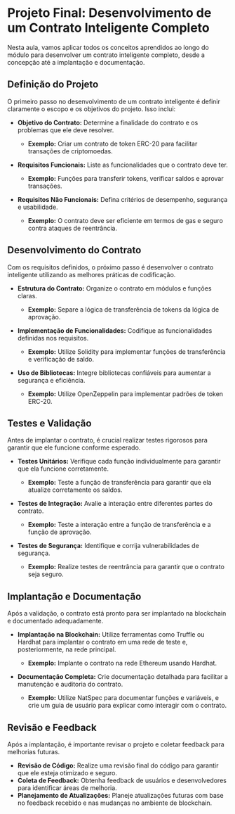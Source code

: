 # Projeto Final: Desenvolvimento de um Contrato Inteligente Completo

Nesta aula, vamos aplicar todos os conceitos aprendidos ao longo do módulo para desenvolver um contrato inteligente completo, desde a concepção até a implantação e documentação.

## Definição do Projeto

O primeiro passo no desenvolvimento de um contrato inteligente é definir claramente o escopo e os objetivos do projeto. Isso inclui:

- **Objetivo do Contrato:** Determine a finalidade do contrato e os problemas que ele deve resolver.

  - **Exemplo:** Criar um contrato de token ERC-20 para facilitar transações de criptomoedas.

- **Requisitos Funcionais:** Liste as funcionalidades que o contrato deve ter.

  - **Exemplo:** Funções para transferir tokens, verificar saldos e aprovar transações.

- **Requisitos Não Funcionais:** Defina critérios de desempenho, segurança e usabilidade.
  - **Exemplo:** O contrato deve ser eficiente em termos de gas e seguro contra ataques de reentrância.

## Desenvolvimento do Contrato

Com os requisitos definidos, o próximo passo é desenvolver o contrato inteligente utilizando as melhores práticas de codificação.

- **Estrutura do Contrato:** Organize o contrato em módulos e funções claras.

  - **Exemplo:** Separe a lógica de transferência de tokens da lógica de aprovação.

- **Implementação de Funcionalidades:** Codifique as funcionalidades definidas nos requisitos.

  - **Exemplo:** Utilize Solidity para implementar funções de transferência e verificação de saldo.

- **Uso de Bibliotecas:** Integre bibliotecas confiáveis para aumentar a segurança e eficiência.
  - **Exemplo:** Utilize OpenZeppelin para implementar padrões de token ERC-20.

## Testes e Validação

Antes de implantar o contrato, é crucial realizar testes rigorosos para garantir que ele funcione conforme esperado.

- **Testes Unitários:** Verifique cada função individualmente para garantir que ela funcione corretamente.

  - **Exemplo:** Teste a função de transferência para garantir que ela atualize corretamente os saldos.

- **Testes de Integração:** Avalie a interação entre diferentes partes do contrato.

  - **Exemplo:** Teste a interação entre a função de transferência e a função de aprovação.

- **Testes de Segurança:** Identifique e corrija vulnerabilidades de segurança.
  - **Exemplo:** Realize testes de reentrância para garantir que o contrato seja seguro.

## Implantação e Documentação

Após a validação, o contrato está pronto para ser implantado na blockchain e documentado adequadamente.

- **Implantação na Blockchain:** Utilize ferramentas como Truffle ou Hardhat para implantar o contrato em uma rede de teste e, posteriormente, na rede principal.

  - **Exemplo:** Implante o contrato na rede Ethereum usando Hardhat.

- **Documentação Completa:** Crie documentação detalhada para facilitar a manutenção e auditoria do contrato.
  - **Exemplo:** Utilize NatSpec para documentar funções e variáveis, e crie um guia de usuário para explicar como interagir com o contrato.

## Revisão e Feedback

Após a implantação, é importante revisar o projeto e coletar feedback para melhorias futuras.

- **Revisão de Código:** Realize uma revisão final do código para garantir que ele esteja otimizado e seguro.
- **Coleta de Feedback:** Obtenha feedback de usuários e desenvolvedores para identificar áreas de melhoria.
- **Planejamento de Atualizações:** Planeje atualizações futuras com base no feedback recebido e nas mudanças no ambiente de blockchain.
